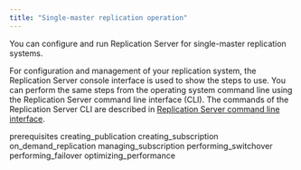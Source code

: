 ```yaml
---
title: "Single-master replication operation"
---
```


<div id="smr_operation" class="registered_link"></div>

You can configure and run Replication Server for single-master replication systems.

For configuration and management of your replication system, the Replication Server console interface is used to show the steps to use. You can perform the same steps from the operating system command line using the Replication Server command line interface (CLI). The commands of the Replication Server CLI are described in [Replication Server command line interface](../08_xdb_cli/#xdb_cli).

<div class="toctree" maxdepth="4">

prerequisites creating_publication creating_subscription on_demand_replication managing_subscription performing_switchover performing_failover optimizing_performance

</div>
